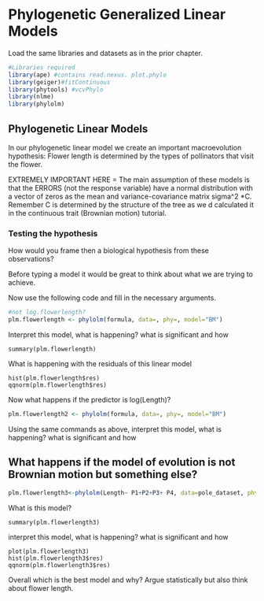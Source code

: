 # Phylogenetic Generalized Linear Models

Load the same libraries and datasets as in the prior chapter.

```r
#Libraries required
library(ape) #contains read.nexus. plot.phylo
library(geiger)#fitContinuous
library(phytools) #vcvPhylo
library(nlme)
library(phylolm)
```

## Phylogenetic Linear Models

In our phylogenetic linear model we create an important macroevolution hypothesis: Flower length is determined by the types of pollinators that visit the flower. 

EXTREMELY IMPORTANT HERE = The main assumption of these models is that the ERRORS (not the response variable) have a normal distribution with a vector of zeros as the mean and variance-covariance matrix sigma^2 *C. Remember C is determined by the structure of the tree as we d calculated it in the continuous trait (Brownian motion) tutorial.

### Testing the hypothesis

How would you frame then a biological hypothesis from these observations?

Before typing a model it would be great to think about what we are trying to achieve.

Now use the following code and fill in the necessary arguments.

```r
#not log.flowerlength?
plm.flowerlength <- phylolm(formula, data=, phy=, model="BM")
```

Interpret this model, what is happening? what is significant and how
```
summary(plm.flowerlength)
```

What is happening with the residuals of this linear model

```
hist(plm.flowerlength$res)
qqnorm(plm.flowerlength$res)
```

Now what happens if the predictor is log(Length)?

```r
plm.flowerlength2 <- phylolm(formula, data=, phy=, model="BM")
```

Using the same commands as above,
interpret this model, what is happening? what is significant and how

## What happens if the model of evolution is not Brownian motion but something else?

```r
plm.flowerlength3<-phylolm(Length~ P1+P2+P3+ P4, data=pole_dataset, phy=pole_tree, model="OUrandomRoot")
```
What is this model?

```
summary(plm.flowerlength3)
```

interpret this model, what is happening? what is significant and how

```
plot(plm.flowerlength3)
hist(plm.flowerlength3$res)
qqnorm(plm.flowerlength3$res)
```

Overall which is the best model and why?  Argue statistically but also think about flower length.

